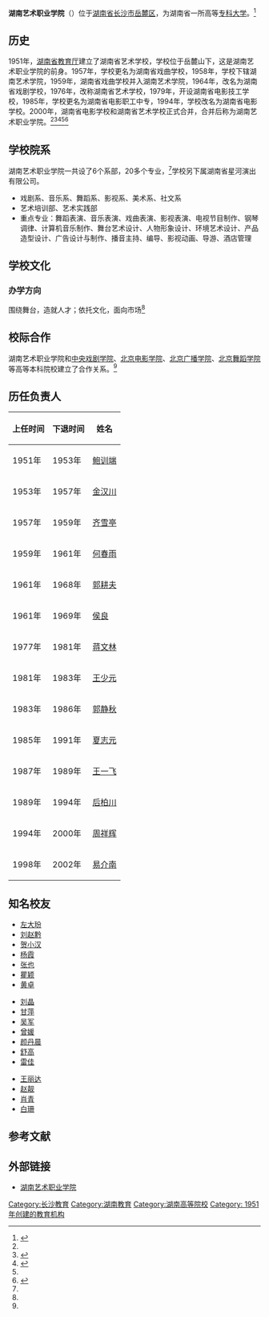{{coord|28.174928|N|112.93705|E|format=dms|region:CN_type:edu|display=title}}
{{高校
|名称            = 湖南艺术职业学院
|外文名          = Hunan Vocational College of Art
|图像            = <!-- [[Image:|250px]]-->
|图像说明        = 
|校训            = 
|建校            = 1951年
|闭校            = 
|校庆日          = 11月18日
|类型            = [[公立大学|公立大学]] 
|书记            = 易介南
|校长            = 
|院长            = 鲁雁飞<!-- 大专为院长 -->
|教师            = 207多人
|职工            = 
|学生            = 3320人
|地址            =南校区：{{CHN}}[[湖南省|湖南省]][[长沙市|长沙市]][[岳麓区|岳麓区]][[麓山南路|麓山南路]]153号<br />北校区：{{CHN}}[[湖南省|湖南省]][[长沙市|长沙市]][[岳麓区|岳麓区]][[望城坡|望城坡]]西大门
|校园环境        = 市区 
|面积            = 
|老校名          = 
|体育项目        = 
|代表色          = <!--示例：[[紫色|紫色]]和[[金色|金色]] {{Color box|#232176}}{{Color box|#E2AF2D}} -->
|昵称            = 
|吉祥物          = 
|隶属            = [[湖南省教育厅|湖南省教育厅]]
|邮编            = 410012 <br />410205
|网站            = [https://www.arthn.com/ 湖南艺术职业学院]
|标志            = <!-- [[Image:|225px]]-->
|脚注            = 
}}
'''湖南艺术职业学院'''（{{lang-en|''' Hunan Vocational College of Art '''}}）位于[[湖南省|湖南省]][[长沙市|长沙市]][[岳麓区|岳麓区]]，为湖南省一所高等[[专科大学|专科大学]]。<ref name=" gsa">{{cite web|url=http://www.arthn.com/about.php?s=6&id=7|title=湖南艺术职业学院简介|accessdate=2012年|work=|publisher=湖南艺术职业学院|language=zh-cn|deadurl=yes|archiveurl=https://web.archive.org/web/20120417185715/http://www.arthn.com/about.php?s=6&id=7|archivedate=2012-04-17}}</ref>

== 历史 ==
1951年，[[湖南省教育厅|湖南省教育厅]]建立了湖南省艺术学校，学校位于岳麓山下，这是湖南艺术职业学院的前身。1957年，学校更名为湖南省戏曲学校，1958年，学校下辖湖南艺术学院，1959年，湖南省戏曲学校并入湖南艺术学院，1964年，改名为湖南省戏剧学校，1976年，改称湖南省艺术学校，1979年，开设湖南省电影技工学校，1985年，学校更名为湖南省电影职工中专，1994年，学校改名为湖南省电影学校。2000年，湖南省电影学校和湖南省艺术学校正式合并，合并后称为湖南艺术职业学院。<ref name=" gsa" /><ref name="jas ">{{cite web|url=http://www.arthn.com/news_show.php?s=53&c=49&id=743|title=校情校史|accessdate=2012年|work=|publisher=湖南艺术职业学院|language=zh-cn|deadurl=yes|archiveurl=https://web.archive.org/web/20120517110237/http://www.arthn.com/news_show.php?s=53&c=49&id=743|archivedate=2012-05-17}}</ref><ref name="ywa " >{{cite web|url= http://news.163.com/11/1117/06/7J1SFE5E00014AED.html|title= 热烈祝贺湖南艺术职业学院建校60周年|accessdate= 2011年|work= |publisher= 网易|language= zh-cn|archive-url= https://web.archive.org/web/20120623211228/http://news.163.com/11/1117/06/7J1SFE5E00014AED.html|archive-date= 2012-06-23|dead-url= yes}}</ref><ref name=" hnrq" /><ref>{{cite web |url=http://epaper.voc.com.cn/hnrb/html/2011-11/17/content_422277.htm?div=-1 |title=热烈祝贺湖南艺术职业学院建校60周年 |accessdate= 2011年|work= |publisher=湖南日报网 |language =zh-cn}}</ref>

== 学校院系 ==
湖南艺术职业学院一共设了6个系部，20多个专业，<ref name=" gsa" />学校另下属湖南省星河演出有限公司。
* 戏剧系、音乐系、舞蹈系、影视系、美术系、社文系
* 艺术培训部、艺术实践部
* 重点专业：舞蹈表演、音乐表演、戏曲表演、影视表演、电视节目制作、钢琴调律、计算机音乐制作、舞台艺术设计、人物形象设计、环境艺术设计、产品造型设计、广告设计与制作、播音主持、编导、影视动画、导游、酒店管理

== 学校文化 ==
=== 办学方向 ===
围绕舞台，造就人才；依托文化，面向市场<ref name=" gsa" />

== 校际合作 ==
湖南艺术职业学院和[[中央戏剧学院|中央戏剧学院]]、[[北京电影学院|北京电影学院]]、[[北京广播学院|北京广播学院]]、[[北京舞蹈学院|北京舞蹈学院]]等高等本科院校建立了合作关系。<ref name=" gsa" />

== 历任负责人 ==
{| class="wikitable"
|-
! 上任时间 !! 下退时间 !! 姓名
|-
|  1951年  ||  1953年  || [[鲍训端|鲍训端]]
|-
|  1953年  ||  1957年  || [[金汉川|金汉川]]
|-
|   1957年||  1959年  ||  [[齐雪亭|齐雪亭]]
|-
|  1959年  ||  1961年  || [[何春雨|何春雨]]
|-
|  1961年  ||  1968年  || [[郭耕夫|郭耕夫]]
|-
|  1961年 ||  1969年  || [[侯良|侯良]]
|-
|  1977年  ||  1981年  ||  [[蒋文林|蒋文林]]
|-
|  1981年 ||  1983年  || [[王少元|王少元]]
|-
|  1983年  ||  1986年  || [[郭静秋|郭静秋]]
|-
|  1985年  ||  1991年  || [[夏志元|夏志元]]
|-
|  1987年  || 1989年   || [[王一飞_(湖南官员)|王一飞]]
|-
|  1989年 ||  1994年  || [[后柏川|后柏川]]
|-
|  1994年  ||  2000年  || [[周祥辉|周祥辉]]
|-
|  1998年  ||   2002年 || [[易介南|易介南]]
|}

== 知名校友 ==
{{Col-begin}}
{{Col-break}}
*[[左大玢|左大玢]]                           
*[[刘赵黔|刘赵黔]]                              
*[[贺小汉|贺小汉]]
*[[杨霞|杨霞]]   
*[[张也|张也]]
*[[瞿颖|瞿颖]]               
*[[黄卓|黄卓]] 
{{Col-break}}    
*[[刘晶|刘晶]]
*[[甘萍|甘萍]]
*[[吴军|吴军]]
*[[曾媛|曾媛]]
*[[颜丹晨|颜丹晨]]
*[[舒高|舒高]]
*[[雷佳|雷佳]]
{{Col-break}}  
*[[王丽达|王丽达]]
*[[赵靓|赵靓]]
*[[肖青|肖青]]
*[[白珊_(1969年)|白珊]]
{{Col-end}}

==参考文献==
<div class="references-small">
<references></references>
</div>
==外部链接==
* [https://www.arthn.com/ 湖南艺术职业学院] {{Wayback|url=https://www.arthn.com/ |date=20181112014439 }}

{{湖南省高等院校}}

[[Category:长沙教育|Category:长沙教育]]
[[Category:湖南教育|Category:湖南教育]]
[[Category:湖南高等院校|Category:湖南高等院校]]
[[Category:_1951年创建的教育机构|Category: 1951年创建的教育机构]]